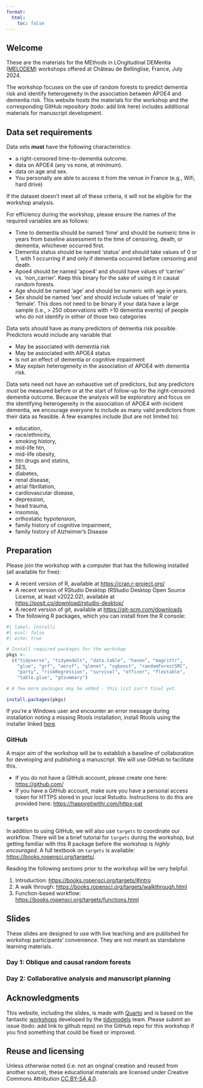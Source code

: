 ```yaml
---
format:
  html:
    toc: false
---
```


## Welcome

These are the materials for the MEthods in LOngitudinal DEMentia ([MELODEM](http://www.melodem.org/)) workshops offered at Château de Bellinglise, France, July 2024. 

The workshop focuses on the use of random forests to predict dementia risk and identify heterogeneity in the association between APOE4 and dementia risk. This website hosts the materials for the workshop and the corresponding GitHub repository (todo: add link here) includes additional materials for manuscript development.

## Data set requirements

Data sets **must** have the following characteristics:

- a right-censored time-to-dementia outcome.
- data on APOE4 (any vs none, at minimum).
- data on age and sex.
- You personally are able to access it from the venue in France (e.g., Wifi, hard drive) 

If the dataset doesn’t meet all of these criteria, it will not be eligible for the workshop analysis.

For efficiency during the workshop, please ensure the names of the required variables are as follows: 

- Time to dementia should be named ‘time’ and should be numeric time in years from baseline assessment to the time of censoring, death, or dementia, whichever occurred first.
- Dementia status should be named ‘status’ and should take values of 0 or 1, with 1 occurring if and only if dementia occurred before censoring and death.
- Apoe4 should be named ‘apoe4’ and should have values of ‘carrier’ vs. ‘non_carrier’. Keep this binary for the sake of using it in causal random forests.
- Age should be named ‘age’ and should be numeric with age in years.
- Sex should be named ‘sex’ and should include values of ‘male’ or ‘female’. This does not need to be binary if your data have a large sample (i.e., > 250 observations with >10 dementia events) of people who do not identify in either of those two categories

Data sets *should* have as many predictors of dementia risk possible. Predictors would include any variable that 

- May be associated with dementia risk 
- May be associated with APOE4 status
- Is not an effect of dementia or cognitive impairment 
- May explain heterogeneity in the association of APOE4 with dementia risk.

Data sets need not have an exhaustive set of predictors, but any predictors *must* be measured before or at the start of follow-up for the right-censored dementia outcome. Because the analysis will be exploratory and focus on the identifying heterogeneity in the association of APOE4 with incident dementia, we encourage everyone to include as many valid predictors from their data as feasible. A few examples include (but are not limited to):

- education, 
- race/ethnicity, 
- smoking history, 
- mid-life htn, 
- mid-life obesity, 
- htn drugs and statins,
- SES,
- diabetes,
- renal disease,
- atrial fibrillation, 
- cardiovascular disease, 
- depression, 
- head trauma, 
- insomnia, 
- orthostatic hypotension, 
- family history of cognitive impairment,
- family history of Alzheimer’s Disease



## Preparation

Please join the workshop with a computer that has the following installed (all available for free):

-   A recent version of R, available at <https://cran.r-project.org/>
-   A recent version of RStudio Desktop (RStudio Desktop Open Source License, at least v2022.02), available at <https://posit.co/download/rstudio-desktop/>
-   A recent version of git, available at <https://git-scm.com/downloads>
-   The following R packages, which you can install from the R console:

```r
#| label: installs
#| eval: false
#| echo: true

# Install required packages for the workshop
pkgs <- 
  c("tidyverse", "tidymodels", "data.table", "haven", "magrittr",
    "glue", "grf", "aorsf", "glmnet", "xgboost", "randomForestSRC",
    "party", "riskRegression", "survival", "officer", "flextable", 
    "table.glue", "gtsummary")

# A few more packages may be added - this list isn't final yet.

install.packages(pkgs)
```

If you're a Windows user and encounter an error message during installation noting a missing Rtools installation, install Rtools using the installer linked [here](https://cran.r-project.org/bin/windows/Rtools/).

### GitHub

A major aim of the workshop will be to establish a baseline of collaboration for developing and publishing a manuscript. We will use GitHub to facilitate this. 

-    If you do not have a GitHub account, please create one here: <https://github.com/>
-    If you have a GitHub account, make sure you have a personal access token for HTTPS stored in your local Rstudio. Instructions to do this are provided here: <https://happygitwithr.com/https-pat>

### `targets`

In addition to using GitHub, we will also use `targets` to coordinate our workflow. There will be a brief tutorial for `targets` during the workshop, but getting familiar with this R package before the workshop is *highly encouraged*. A full textbook on `targets` is available: <https://books.ropensci.org/targets/>. 

Reading the following sections prior to the workshop will be very helpful:

1. Introduction: <https://books.ropensci.org/targets/#intro>
2. A walk through: <https://books.ropensci.org/targets/walkthrough.html>
3. Function-based workflow: <https://books.ropensci.org/targets/functions.html>

## Slides

These slides are designed to use with live teaching and are published for workshop participants' convenience. They are not meant as standalone learning materials.

### Day 1: Oblique and causal random forests

<!-- 1. [Introduction](slides/01-introduction.html){target="_blank"} -->

### Day 2: Collaborative analysis and manuscript planning

<!-- -   02: [Feature engineering using recipes](slides/advanced-02-feature-engineering.html){target="_blank"} -->
<!-- -   03: [Tuning hyperparameters (grid search)](slides/advanced-03-tuning-hyperparameters.html){target="_blank"} -->
<!-- -   04: [Grid search via racing](slides/advanced-04-racing.html){target="_blank"} -->
<!-- -   05: [Iterative search](slides/advanced-05-iterative.html){target="_blank"} -->
<!-- -   06: [Wrapping up](slides/advanced-06-wrapping-up.html){target="_blank"} -->

<!-- ### Extra content (time permitting) -->

<!-- -   [Intro: Time-based splitting](slides/intro-extra-time-splits.html){target="_blank"} -->
<!-- -   [Intro: Using workflowsets](slides/intro-extra-workflowsets.html){target="_blank"} -->
<!-- -   [Intro: Using recipes](slides/intro-extra-recipes.html){target="_blank"} -->
<!-- -   [Advanced: Transit case study (includes stacking)](slides/extras-transit-case-study.html){target="_blank"} -->
<!-- -   [Advanced: Effect encoding](slides/extras-effect-encodings.html){target="_blank"} -->
<!-- -   [Advanced: Model deployment](slides/extras-vetiver.html){target="_blank"} -->


<!-- There's also a page for [slide annotations](slides/annotations.html){target="_blank"}; these are extra notes for selected slides. -->

## Acknowledgments {.appendix}

This website, including the slides, is made with [Quarto](https://quarto.org/) and is based on the fantastic [workshops](https://workshops.tidymodels.org/) developed by the [tidymodels](https://www.tidymodels.org/) team. Please submit an issue (todo: add link to github repo) on the GitHub repo for this workshop if you find something that could be fixed or improved.


## Reuse and licensing {.appendix}

Unless otherwise noted (i.e. not an original creation and reused from another source), these educational materials are licensed under Creative Commons Attribution [CC BY-SA 4.0](https://creativecommons.org/licenses/by-sa/4.0/).
